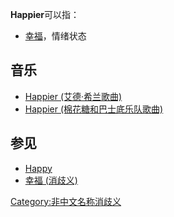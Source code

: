 {{wiktionary|happier}}
'''Happier'''可以指：

*[[幸福|幸福]]，情绪状态

==音乐==
*[[比从前快乐|Happier (艾德·希兰歌曲)]]
*[[Happier_(棉花糖和巴士底乐队歌曲)|Happier (棉花糖和巴士底乐队歌曲)]]

==参见==
*[[Happy|Happy]]
*[[幸福_(消歧义)|幸福 (消歧义)]]

{{disambiguation}}

[[Category:非中文名称消歧义|Category:非中文名称消歧义]]